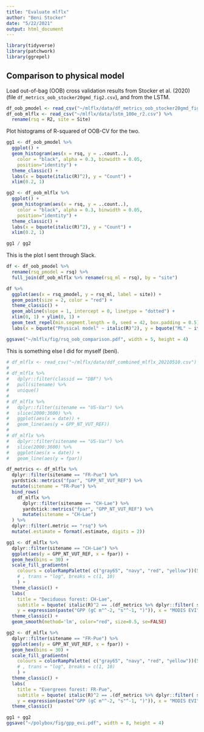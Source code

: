 ```yaml
---
title: "Evaluate mlflx"
author: "Beni Stocker"
date: "5/22/2021"
output: html_document
---
```


```r
library(tidyverse)
library(patchwork)
library(ggrepel)
```

## Comparison to physical model


Load out-of-bag (OOB) cross validation results from Stocker et al. (2020) (file `df_metrics_oob_stocker20gmd_fig2.csv`), and from the LSTM.
```r
df_oob_pmodel <- read_csv("~/mlflx/data/df_metrics_oob_stocker20gmd_fig2.csv")
df_oob_mlflx <- read_csv("~/mlflx/data/lstm_100e_r2.csv") %>% 
  rename(rsq = R2, site = Site)
```

Plot histograms of R-squared of OOB-CV for the two.
```r
gg1 <- df_oob_pmodel %>% 
  ggplot() +
  geom_histogram(aes(x = rsq, y = ..count..),
    color = "black", alpha = 0.3, binwidth = 0.05, 
    position="identity") +
  theme_classic() +
  labs(x = bquote(italic(R)^2), y = "Count") +
  xlim(0.2, 1)

gg2 <- df_oob_mlflx %>% 
  ggplot() +
  geom_histogram(aes(x = rsq, y = ..count..),
    color = "black", alpha = 0.3, binwidth = 0.05, 
    position="identity") +
  theme_classic() +
  labs(x = bquote(italic(R)^2), y = "Count") +
  xlim(0.2, 1)

gg1 / gg2
```

This is the plot I sent through Slack.
```r
df <- df_oob_pmodel %>% 
  rename(rsq_pmodel = rsq) %>% 
  full_join(df_oob_mlflx %>% rename(rsq_ml = rsq), by = "site")

df %>% 
  ggplot(aes(x = rsq_pmodel, y = rsq_ml, label = site)) +
  geom_point(size = 2, color = "red") +
  theme_classic() +
  geom_abline(slope = 1, intercept = 0, linetype = "dotted") +
  xlim(0, 1) + ylim(0, 1) +
  geom_text_repel(min.segment.length = 0, seed = 42, box.padding = 0.5) +
  labs(x = bquote("Physical model" ~ italic(R)^2), y = bquote("ML" ~ italic(R)^2))

ggsave("~/mlflx/fig/rsq_oob_comparison.pdf", width = 5, height = 4)
```


This is something else I did for myself (beni).
```r
# df_mlflx <- read_csv("~/mlflx/data/ddf_combined_mlflx_20210510.csv")
# 
# df_mlflx %>% 
#   dplyr::filter(classid == "DBF") %>% 
#   pull(sitename) %>% 
#   unique()
# 
# df_mlflx %>% 
#   dplyr::filter(sitename == "US-Var") %>% 
#   slice(2000:3600) %>% 
#   ggplot(aes(x = date)) +
#   geom_line(aes(y = GPP_NT_VUT_REF))
# 
# df_mlflx %>% 
#   dplyr::filter(sitename == "US-Var") %>% 
#   slice(2000:3600) %>% 
#   ggplot(aes(x = date)) +
#   geom_line(aes(y = fpar))

df_metrics <- df_mlflx %>% 
  dplyr::filter(sitename == "FR-Pue") %>% 
  yardstick::metrics("fpar", "GPP_NT_VUT_REF") %>% 
  mutate(sitename = "FR-Pue") %>% 
  bind_rows(
    df_mlflx %>% 
      dplyr::filter(sitename == "CH-Lae") %>% 
      yardstick::metrics("fpar", "GPP_NT_VUT_REF") %>% 
      mutate(sitename = "CH-Lae")
  ) %>% 
  dplyr::filter(.metric == "rsq") %>% 
  mutate(.estimate = format(.estimate, digits = 2))

gg1 <- df_mlflx %>% 
  dplyr::filter(sitename == "CH-Lae") %>% 
  ggplot(aes(y = GPP_NT_VUT_REF, x = fpar)) +
  geom_hex(bins = 30) +
  scale_fill_gradientn(
    colours = colorRampPalette( c("gray65", "navy", "red", "yellow"))(5)
    # , trans = "log", breaks = c(1, 10)
    ) +
  theme_classic() +
  labs(
    title = "Deciduous forest: CH-Lae", 
    subtitle = bquote( italic(R)^2 == .(df_metrics %>% dplyr::filter( sitename == "CH-Lae") %>% pull(.estimate))),
    y = expression(paste("GPP (gC m"^-2, "s"^-1, ")")), x = "MODIS EVI") +
  theme_classic() + 
  geom_smooth(method='lm', color="red", size=0.5, se=FALSE)

gg2 <- df_mlflx %>% 
  dplyr::filter(sitename == "FR-Pue") %>% 
  ggplot(aes(y = GPP_NT_VUT_REF, x = fpar)) +
  geom_hex(bins = 30) +
  scale_fill_gradientn(
    colours = colorRampPalette( c("gray65", "navy", "red", "yellow"))(5)
    # , trans = "log", breaks = c(1, 10)
    ) +
  theme_classic() +
  labs(
    title = "Evergreen forest: FR-Pue", 
    subtitle = bquote( italic(R)^2 == .(df_metrics %>% dplyr::filter( sitename == "FR-Pue") %>% pull(.estimate))),
    y = expression(paste("GPP (gC m"^-2, "s"^-1, ")")), x = "MODIS EVI") +
  theme_classic() 

gg1 + gg2
ggsave("~/polybox/fig/gpp_evi.pdf", width = 8, height = 4)
```